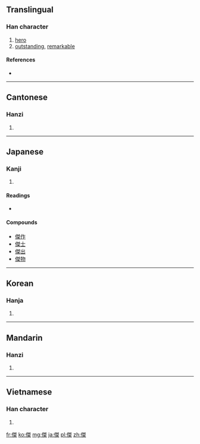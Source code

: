 {{also|杰}}
==Translingual==

===Han character===
{{Han char|rn=9|rad=人|as=10|sn=12|four=2529<sub>4</sub>|canj=人弓手木 (ONQD)}}

# [[hero]]
# [[outstanding]], [[remarkable]]

====References====
* {{Han ref|kx=0113.090|dkj=00955|dj=0240.150|hdz=10204.050|uh=5091|ud=20625|bh=B3C7|bd=46023}}

----

==Cantonese==

===Hanzi===
{{yue-hanzi|jyut=|y=git6|sim=杰}}

# {{defn|Cantonese|sort=人10}}

----

==Japanese==

===Kanji===
{{ja-kanji|grade=c|rs=人10}}

# {{defn|Japanese|sort=人10}}

====Readings====
* {{ja-readings|on=[[けつ]] (ketsu)|kun=[[すぐれる]] (sugureru)}}

====Compounds====
* [[傑作]]
* [[傑士]]
* [[傑出]]
* [[傑物]]

----

==Korean==

===Hanja===
{{ko-hanja|hangeul=걸|rv=geol|mr=kŏl}}

# {{defn|Korean|sort=人10}}

----

==Mandarin==

===Hanzi===
{{cmn-hanzi|sim=杰|pin=[[jié]] ([[jie2]])|wg=chieh<sup>2</sup>}}

# {{defn|Mandarin|sort=人10}}

----

==Vietnamese==

===Han character===
{{vi-hantu|[[kiệt]]|rs=人10}}

# {{defn|Vietnamese|sort=人10}}

[[fr:傑]]
[[ko:傑]]
[[mg:傑]]
[[ja:傑]]
[[pl:傑]]
[[zh:傑]]